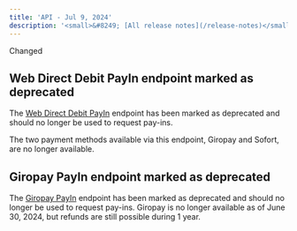 ```yaml
---
title: 'API - Jul 9, 2024'  
description: '<small>&#8249; [All release notes](/release-notes)</small>'  
---
```


<div class="release-notes-page">

<div class="pill pill-orange">Changed</div>

## Web Direct Debit PayIn endpoint marked as deprecated

The [Web Direct Debit PayIn](/api-reference/web-direct-debit-payins/create-web-direct-debit-payin) endpoint has been marked as deprecated and should no longer be used to request pay-ins.

The two payment methods available via this endpoint, Giropay and Sofort, are no longer available.

## Giropay PayIn endpoint marked as deprecated

The [Giropay PayIn](/api-reference/giropay/create-giropay-payin) endpoint has been marked as deprecated and should no longer be used to request pay-ins. Giropay is no longer available as of June 30, 2024, but refunds are still possible during 1 year.

</div>